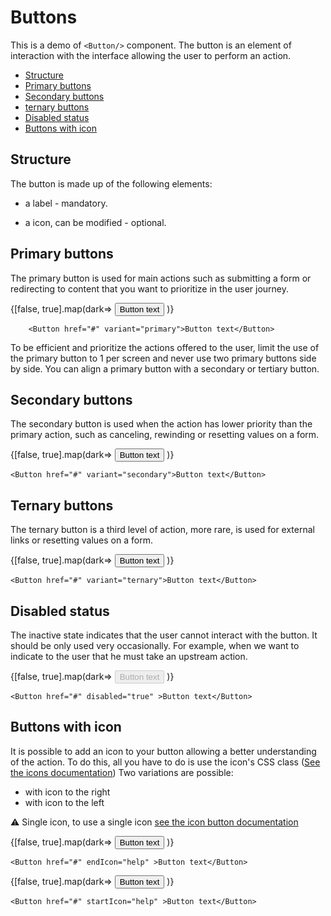 

<!--- Button.stories.mdx --->



<Meta title="Documentation/Components/Button" component={Button} />

# Buttons

This is a demo of `<Button/>` component.
The button is an element of interaction with the interface allowing the user to perform an action.

- [Structure](#structure)
- [Primary buttons](#primary-buttons)
- [Secondary buttons](#secondary-buttons)
- [ternary buttons](#ternary-buttons)
- [Disabled status](#disabled-status)
- [Buttons with icon](#buttons-with-icon)

## Structure

The button is made up of the following elements:

- a label - mandatory.

- a icon, can be modified - optional.

## Primary buttons

The primary button is used for main actions such as submitting a form or redirecting to content that you want to prioritize in the user journey.

<Canvas>
	<Story name="Primary button">
		{[false, true].map(dark=>
			<Fragment key={dark}>
				<StoryProvider dark={dark}>
					<Button href="#" variant="primary">Button text</Button>
				</StoryProvider>
			</Fragment>
		)}
	</Story>
</Canvas>

```tsx
	<Button href="#" variant="primary">Button text</Button>
```

To be efficient and prioritize the actions offered to the user, limit the use of the primary button to 1 per screen 
and never use two primary buttons side by side. You can align a primary button with a secondary or tertiary button.


## Secondary buttons

The secondary button is used when the action has lower priority than the primary action, 
such as canceling, rewinding or resetting values ​​on a form.

<Canvas>
	<Story name="Secondary button">
		{[false, true].map(dark=>
			<Fragment key={dark}>
				<StoryProvider dark={dark}>
					<Button href="#" variant="secondary">Button text</Button>
				</StoryProvider>
			</Fragment>
		)}
	</Story>
</Canvas>

```tsx
<Button href="#" variant="secondary">Button text</Button>
```

## Ternary buttons

The ternary button is a third level of action, more rare, 
is used for external links or resetting values ​​on a form.

<Canvas>
	<Story name="Ternary button">
		{[false, true].map(dark=>
			<Fragment key={dark}>
				<StoryProvider dark={dark}>
					<Button href="#" variant="ternary">Button text</Button>
				</StoryProvider>
			</Fragment>
		)}
	</Story>
</Canvas>

```tsx
<Button href="#" variant="ternary">Button text</Button>
```

## Disabled status

The inactive state indicates that the user cannot interact with the button. 
It should be only used very occasionally. For example, when we want to indicate 
to the user that he must take an upstream action.

<Canvas>
	<Story name=" Disabled status">
		{[false, true].map(dark=>
			<Fragment key={dark}>
				<StoryProvider dark={dark}>
					<Button href="#" disabled="true" >Button text</Button>
				</StoryProvider>
			</Fragment>
		)}
	</Story>
</Canvas>

```tsx
<Button href="#" disabled="true" >Button text</Button>
```

## Buttons with icon

It is possible to add an icon to your button allowing a better understanding of the action. 
To do this, all you have to do is use the icon's CSS class ([See the icons documentation](...))
Two variations are possible:

- with icon to the right
- with icon to the left

⚠️ Single icon, to use a single icon [see the icon button documentation](...)

<Canvas>
	<Story name="Buttons with right icon">
		{[false, true].map(dark=>
			<Fragment key={dark}>
				<StoryProvider dark={dark}>
					<Button href="#" endIcon="help" >Button text</Button>
				</StoryProvider>
			</Fragment>
		)}
	</Story>
</Canvas>

```tsx
<Button href="#" endIcon="help" >Button text</Button>
```

<Canvas>
	<Story name="Buttons with left icon">
		{[false, true].map(dark=>
			<Fragment key={dark}>
				<StoryProvider dark={dark}>
					<Button href="#" startIcon="help" >Button text</Button>
				</StoryProvider>
			</Fragment>
		)}
	</Story>
</Canvas>

```tsx
<Button href="#" startIcon="help" >Button text</Button>
```